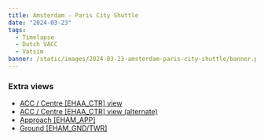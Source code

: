 ```yaml
---
title: Amsterdam - Paris City Shuttle
date: "2024-03-23"
tags:
  - Timelapse
  - Dutch VACC
  - Vatsim
banner: /static/images/2024-03-23-amsterdam-paris-city-shuttle/banner.png
---
```


<Youtube id="N3pKeirtgn0" />

### Extra views

- [ACC / Centre [EHAA_CTR] view](https://youtu.be/-_LIF19ofdE)
- [ACC / Centre [EHAA_CTR] view (alternate)](https://youtu.be/aDesKsnAal8)
- [Approach [EHAM_APP]](https://youtu.be/34-PDyiIXmY)
- [Ground [EHAM_GND/TWR]](https://youtu.be/bEMesboyK5g)
